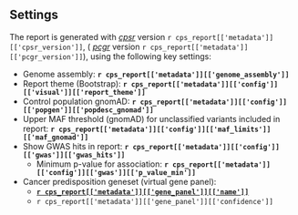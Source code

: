 ## Settings

The report is generated with _[cpsr](https://github.com/sigven/cpsr)_ version `r cps_report[['metadata']][['cpsr_version']]`, ( _[pcgr](https://github.com/sigven/pcgr)_ version `r cps_report[['metadata']][['pcgr_version']]`), using the following key settings:

* Genome assembly: __`r cps_report[['metadata']][['genome_assembly']]`__
* Report theme (Bootstrap): __`r cps_report[['metadata']][['config']][['visual']][['report_theme']]`__
* Control population gnomAD: __`r cps_report[['metadata']][['config']][['popgen']][['popdesc_gnomad']]`__
* Upper MAF threshold (gnomAD) for unclassified variants included in report:  __`r cps_report[['metadata']][['config']][['maf_limits']][['maf_gnomad']]`__
* Show GWAS hits in report: __`r cps_report[['metadata']][['config']][['gwas']][['gwas_hits']]`__
    * Minimum p-value for association: __`r cps_report[['metadata']][['config']][['gwas']][['p_value_min']]`__
* Cancer predisposition geneset (virtual gene panel):
   *  __[`r cps_report[['metadata']][['gene_panel']][['name']]`](`r cps_report[['metadata']][['gene_panel']][['url']]`)__
   *  `r cps_report[['metadata']][['gene_panel']][['confidence']]`



